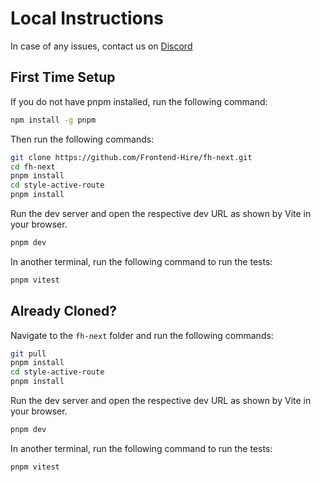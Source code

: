 # Local Instructions

In case of any issues, contact us on [Discord](https://discord.gg/DWAVqksVtx)

## First Time Setup

If you do not have pnpm installed, run the following command:

```sh
npm install -g pnpm
```

Then run the following commands:

```sh
git clone https://github.com/Frontend-Hire/fh-next.git
cd fh-next
pnpm install
cd style-active-route
pnpm install
```

Run the dev server and open the respective dev URL as shown by Vite in your browser.

```sh
pnpm dev
```

In another terminal, run the following command to run the tests:

```sh
pnpm vitest
```

## Already Cloned?

Navigate to the `fh-next` folder and run the following commands:

```sh
git pull
pnpm install
cd style-active-route
pnpm install
```

Run the dev server and open the respective dev URL as shown by Vite in your browser.

```sh
pnpm dev
```

In another terminal, run the following command to run the tests:

```sh
pnpm vitest
```
